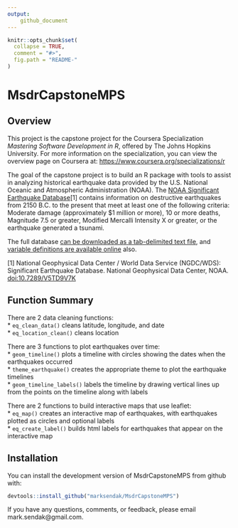 ```yaml
---
output: 
    github_document
---
```


<!-- README.md is generated from README.Rmd. Please edit that file -->

```r
knitr::opts_chunk$set(
  collapse = TRUE,
  comment = "#>",
  fig.path = "README-"
)
```

# MsdrCapstoneMPS

## Overview

This project is the capstone project for the Coursera Specialization *Mastering Software Development in R*, offered by The Johns Hopkins University. For more information on the specialization, you can view the overview page on Coursera at: [https://www.coursera.org/specializations/r](https://www.coursera.org/specializations/r)

The goal of the capstone project is to build an R package with tools to assist in analyzing historical earthquake data provided by the U.S. National Oceanic and Atmospheric Administration (NOAA). The [NOAA Significant Earthquake Database](https://www.ngdc.noaa.gov/nndc/struts/form?t=101650&s=1&d=1)[1] contains information on destructive earthquakes from 2150 B.C. to the present that meet at least one of the following criteria: Moderate damage (approximately $1 million or more), 10 or more deaths, Magnitude 7.5 or greater, Modified Mercalli Intensity X or greater, or the earthquake generated a tsunami.

The full database [can be downloaded as a tab-delimited text file](https://www.ngdc.noaa.gov/nndc/struts/results?type_0=Exact&query_0=$ID&t=101650&s=13&d=189&dfn=signif.txt), and [variable definitions are available online](https://www.ngdc.noaa.gov/nndc/struts/results?&t=101650&s=225&d=225) also.

[1] National Geophysical Data Center / World Data Service (NGDC/WDS): Significant Earthquake Database. National Geophysical Data Center, NOAA. [doi:10.7289/V5TD9V7K](http://dx.doi.org/10.7289/V5TD9V7K)

## Function Summary

There are 2 data cleaning functions:  
* `eq_clean_data()` cleans latitude, longitude, and date  
* `eq_location_clean()` cleans location

There are 3 functions to plot earthquakes over time:  
* `geom_timeline()` plots a timeline with circles showing the dates when the earthquakes occurred  
* `theme_earthquake()` creates the appropriate theme to plot the earthquake timelines  
* `geom_timeline_labels()` labels the timeline by drawing vertical lines up from the points on the timeline along with labels

There are 2 functions to build interactive maps that use leaflet:  
* `eq_map()` creates an interactive map of earthquakes, with earthquakes plotted as circles and optional labels  
* `eq_create_label()` builds html labels for earthquakes that appear on the interactive map  

## Installation

You can install the development version of MsdrCapstoneMPS from github with:

```r
devtools::install_github("marksendak/MsdrCapstoneMPS")
```

If you have any questions, comments, or feedback, please email mark.sendak@gmail.com.
